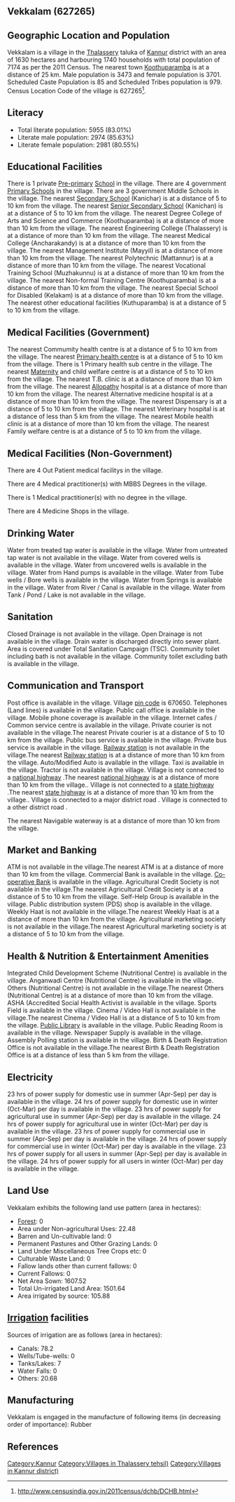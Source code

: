 {{Infobox settlement
| name=Vekkalam
| native_name=
| native_name_lang=
| other_name=
| nickname=
| settlement_type=Village
| image_skyline=
| image_alt=
| image_caption=
| pushpin_map=India Kerala
| pushpin_label_position=right
| pushpin_map_alt=
| pushpin_map_caption=Location in Kerala, India
| latd=
| latm=
| lats=
| latNS=
| longd=
| longm=
| longs=
| longEW=
| coordinates_display=inline,title
| subdivision_type=Country
| subdivision_name={{flag|India}}
| subdivision_type1=[[States and territories of India|State]]
| subdivision_name1=Kerala 
| subdivision_type2=[[List of districts of India|District]]
| subdivision_name2=Kannur
| subdivision_type3=Tahsil
| subdivision_name3=Thalassery
| website=
| established_title=<!-- Established -->
| established_date=
| founder=
| named_for=
| government_type=
| governing_body=
| unit_pref=Metric=
| area_footnotes=
| area_rank=
| area_total_km2=16.30
| elevation_footnotes=
| elevation_m=
| population_total=7174
| population_as_of=2011
| population_rank=
| population_density_km2=440
| population_demonym=
| population_footnotes=
| demographics_type1=Languages
| demographics1_title1=Official
| demographics1_info1=[[Malayalam language|Malayalam]]
| timezone1=[[Indian Standard Time|IST]]
| utc_offset1==+5:30
| postal_code_type=[[Postal Index Number|PIN]]
| postal_code=670650
| area_code_type=Telephone code
| area_code=
| registration_plate=
| blank1_name_sec1=Nearest city
| blank1_info_sec1=[[Koothuparamba]]
| blank2_name_sec1=[[Human sex ratio|Sex ratio]]
| blank2_info_sec1=1065 [[male|♂]]/[[female|♀]]
| blank3_name_sec1=Literacy
| blank3_info_sec1=83.01%
| blank1_name_sec2=[[2011 Census of India|2011 census]] code
| blank1_info_sec2=627265
| footnotes=
}}

== Vekkalam (627265) ==

== Geographic Location and Population ==

Vekkalam is a village in the [[Thalassery]] taluka of [[Kannur]] district with an area of 1630 hectares and harbouring 1740 households with total population of 7174 as per the 2011 Census. The nearest town [[Koothuparamba]] is at a distance of 25 km. Male population is 3473 and female population is 3701. Scheduled Caste Population is 85 and Scheduled Tribes population is 979. Census Location Code of the village is 627265<ref>http://www.censusindia.gov.in/2011census/dchb/DCHB.html</ref>.


== Literacy ==  
* Total literate population: 5955 (83.01%)
* Literate male population: 2974 (85.63%)
* Literate female population: 2981 (80.55%)


== Educational Facilities ==  
There is 1 private [[Pre-primary]] [[School]] in the village.
There are 4 government [[Primary School]]s in the village.
There are 3 government Middle Schools in the village.
The nearest [[Secondary School]] (Kanichar) is at a distance of 5 to 10 km from the village.
The nearest [[Senior Secondary School]] (Kanichan) is at a distance of 5 to 10 km from the village.
The nearest Degree College of Arts and Science and Commerce (Koothuparamba) is at a distance of more than 10 km from the village.
The nearest Engineering College (Thalassery) is at a distance of more than 10 km from the village.
The nearest Medical College (Ancharakandy) is at a distance of more than 10 km from the village.
The nearest Management Institute (Mayyil) is at a distance of more than 10 km from the village.
The nearest Polytechnic (Mattannur) is at a distance of more than 10 km from the village.
The nearest Vocational Training School (Muzhakunnu) is at a distance of more than 10 km from the village.
The nearest Non-formal Training Centre (Koothuparamba) is at a distance of more than 10 km from the village.
The nearest Special School for Disabled (Kelakam) is at a distance of more than 10 km from the village.
The nearest other educational facilities (Kuthuparamba) is at a distance of 5 to 10 km from the village.


== Medical Facilities (Government) ==
The nearest Commumity health centre is at a distance of 5 to 10 km from the village.
The nearest [[Primary health centre]] is at a distance of 5 to 10 km from the village.
There is 1 Primary health sub centre in the village.
The nearest [[Maternity]] and child welfare centre is at a distance of 5 to 10 km from the village.
The nearest T.B. clinic is at a distance of more than 10 km from the village.
The nearest [[Allopathy]] hospital is at a distance of more than 10 km from the village.
The nearest Alternative medicine hospital is at a distance of more than 10 km from the village.
The nearest Dispensary is at a distance of 5 to 10 km from the village.
The nearest Veterinary hospital is at a distance of less than 5 km from the village.
The nearest Mobile health clinic is at a distance of more than 10 km from the village.
The nearest Family welfare centre is at a distance of 5 to 10 km from the village.


== Medical Facilities (Non-Government) ==
There are 4 Out Patient medical facilitys in the village.


There are 4 Medical practitioner(s) with MBBS Degrees in the village.

There is 1 Medical practitioner(s) with no degree in the village.

There are 4 Medicine Shops in the village.



== Drinking Water ==
Water from treated tap water is available in the village.
Water from untreated tap water is not available in the village.
Water from covered wells is available in the village.
Water from uncovered wells is available in the village.
Water from Hand pumps is available in the village.
Water from Tube wells / Bore wells is available in the village.
Water from Springs is available in the village.
Water from River / Canal is available in the village.
Water from Tank / Pond / Lake is not available in the village.


== Sanitation ==
Closed Drainage is not available in the village.
Open Drainage is not available in the village.
Drain water is discharged directly into sewer plant.
Area is covered under Total Sanitation Campaign (TSC).
Community toilet including bath is not available in the village.
Community toilet excluding bath is available in the village.


== Communication and Transport ==
Post office is available in the village.
Village [[pin code]] is 670650.
Telephones (Land lines) is available in the village.
Public call office is available in the village.
Mobile phone coverage is available in the village.
Internet cafes / Common service centre is available in the village.
Private courier is not available in the village.The nearest Private courier is at a distance of 5 to 10 km from the village.
Public bus service is available in the village.
Private bus service is available in the village.
[[Railway station]] is not available in the village.The nearest [[Railway station]] is at a distance of more than 10 km from the village.
Auto/Modified Auto is available in the village.
Taxi is available in the village.
Tractor is not available in the village.
Village is not connected to a [[national highway]] .The nearest [[national highway]] is at a distance of more than 10 km from the village..
Village is not connected to a [[state highway]] .The nearest [[state highway]] is at a distance of more than 10 km from the village..
Village is connected to a major district road    .
Village is connected to a other district road  .



The nearest Navigable waterway is at a distance of more than 10 km from the village.



== Market and Banking ==
ATM is not available in the village.The nearest ATM is at a distance of more than 10 km from the village.
Commercial Bank is available in the village.
[[Co-operative Bank]] is available in the village.
Agricultural Credit Society is not available in the village.The nearest Agricultural Credit Society is at a distance of 5 to 10 km from the village.
Self-Help Group is available in the village.
Public distribution system (PDS) shop is available in the village.
Weekly Haat is not available in the village.The nearest Weekly Haat is at a distance of more than 10 km from the village.
Agricultural marketing society is not available in the village.The nearest Agricultural marketing society is at a distance of 5 to 10 km from the village.


== Health & Nutrition & Entertainment Amenities ==
Integrated Child Development Scheme (Nutritional Centre) is available in the village.
Anganwadi Centre (Nutritional Centre) is available in the village.
Others (Nutritional Centre) is not available in the village.The nearest Others (Nutritional Centre) is at a distance of more than 10 km from the village.
ASHA (Accredited Social Health Activist is available in the village.
Sports Field is available in the village.
Cinema / Video Hall is not available in the village.The nearest Cinema / Video Hall is at a distance of 5 to 10 km from the village.
[[Public Library]] is available in the village.
Public Reading Room is available in the village.
Newspaper Supply is available in the village.
Assembly Polling station is available in the village.
Birth & Death Registration Office is not available in the village.The nearest Birth & Death Registration Office is at a distance of less than 5 km from the village.


== Electricity ==
23 hrs of power supply for domestic use in summer (Apr-Sep) per day is available in the village.
24 hrs of power supply for domestic use in winter (Oct-Mar) per day is available in the village.
23 hrs of power supply for agricultural use in summer (Apr-Sep) per day is available in the village.
24 hrs of power supply for agricultural use in winter (Oct-Mar) per day is available in the village.
23 hrs of power supply for commercial use in summer (Apr-Sep) per day is available in the village.
24 hrs of power supply for commercial use in winter (Oct-Mar) per day is available in the village.
23 hrs of power supply for all users in summer (Apr-Sep) per day is available in the village.
24 hrs of power supply for all users in winter (Oct-Mar) per day is available in the village.


== Land Use ==
Vekkalam exhibits the following land use pattern (area in hectares):
* [[Forest]]: 0
* Area under Non-agricultural Uses: 22.48
* Barren and Un-cultivable land: 0
* Permanent Pastures and Other Grazing Lands: 0
* Land Under Miscellaneous Tree Crops etc: 0
* Culturable Waste Land: 0
* Fallow lands other than current fallows: 0
* Current Fallows: 0
* Net Area Sown: 1607.52
* Total Un-irrigated Land Area: 1501.64
* Area irrigated by source: 105.88


== [[Irrigation]] facilities ==
Sources of irrigation are as follows (area in hectares):
* Canals: 78.2
* Wells/Tube-wells: 0
* Tanks/Lakes: 7
* Water Falls: 0
* Others: 20.68


== Manufacturing ==
Vekkalam is engaged in the manufacture of following items (in decreasing order of importance): Rubber


[[Category:Kannur]]
[[Category:Villages in Thalassery tehsil)]]
[[Category:Villages in Kannur district)]]


== References ==
{{Reflist}}


